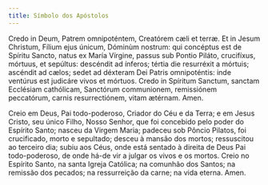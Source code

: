```yaml
---
title: Símbolo dos Apóstolos
---
```


<div class="side-by-side not-content">

Credo in Deum, Patrem omnipoténtem, Creatórem cæli et terræ. Et in Jesum Christum, Fílium ejus únicum, Dóminùm nostrum: qui concéptus est de Spíritu Sancto, natus ex María Vírgine, passus sub Pontio Piláto, crucifíxus, mórtuus, et sepúltus: descéndit ad ínferos; tértia die resurréxit a mórtuis; ascéndit ad cælos; sedet ad déxteram Dei Patris omnipoténtis: inde ventúrus est judicáre vivos et mórtuos. Credo in Spíritum Sanctum, sanctam Ecclésiam cathólicam, Sanctórum communionem, remissiónem peccatórum, carnis resurrectiónem, vitam ætérnam. Amen.

Creio em Deus, Pai todo-poderoso, Criador do Céu e da Terra; e em Jesus Cristo, seu único Filho, Nosso Senhor, que foi concebido pelo poder do Espírito Santo; nasceu da Virgem Maria; padeceu sob Pôncio Pilatos, foi crucificado, morto e sepultado; desceu à mansão dos mortos; ressuscitou ao terceiro dia; subiu aos Céus, onde está sentado à direita de Deus Pai todo-poderoso, de onde há-de vir a julgar os vivos e os mortos. Creio no Espírito Santo, na santa Igreja Católica; na comunhão dos Santos; na remissão dos pecados; na ressurreição da carne; na vida eterna. Amen.

</div>
